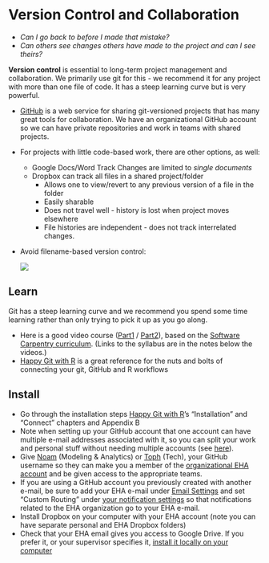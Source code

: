 # Version Control and Collaboration

-   *Can I go back to before I made that mistake?*
-   *Can others see changes others have made to the project and can I
    see theirs?*

**Version control** is essential to long-term project management
and collaboration. We primarily use git for this - we recommend it
for any project with more than one file of code. It has a steep learning curve
but is very powerful.

-   [GitHub](http://github.com) is a web service for sharing
    git-versioned projects that has many great tools for collaboration.
    We have an organizational GitHub account so we can have private repositories
    and work in teams with shared projects.

-   For projects with little code-based work, there are other options,
    as well:
    -   Google Docs/Word Track Changes are limited to *single documents*
    -   Dropbox can track all files in a shared project/folder
        -   Allows one to view/revert to any previous version of a file
            in the folder
        -   Easily sharable
        -   Does not travel well - history is lost when project moves
            elsewhere
        -   File histories are independent - does not track
            interrelated changes.
            
-   Avoid filename-based version control: 

    ![](phd052810s.gif)

## Learn

Git has a steep learning curve and we recommend you spend some time
learning rather than only trying to pick it up as you go along.

-   Here is a good video course
    ([Part1](https://www.youtube.com/watch?v=IpUDlhh8I2E) /
    [Part2](https://www.youtube.com/watch?v=S8TLL05qVFg)), based on
    the [Software Carpentry
    curriculum](http://software-carpentry.org/lessons/).  (Links to the syllabus
    are in the notes below the videos.)
-   [Happy Git with R](http://happygitwithr.com/) is a great reference
    for the nuts and bolts of connecting your git, GitHub and R
    workflows

## Install

-   Go through the installation steps [Happy Git with
    R](http://happygitwithr.com/)'s "Installation" and "Connect"
    chapters and Appendix B
-   Note when setting up your GitHub account that one account can have multiple
    e-mail addresses associated with it, so you can split your work and personal
    stuff without needing multiple accounts (see [here](https://help.github.com/articles/managing-notification-emails-for-organizations/)).
-   Give [Noam](ross@ecohealthalliance.org) (Modeling & Analytics) or
    [Toph](allen@ecohealthalliance.org) (Tech), your GitHub username so
    they can make you a member of the [organizational EHA
    account](https://github.com/ecohealthalliance) and be given access
    to the appropriate teams.
-   If you are using a GitHub account you previously created with another
    e-mail, be sure to add your EHA e-mail under [Email Settings](https://github.com/settings/notifications)
    and set "Custom Routing" under [your notification settings](https://github.com/settings/notifications)
    so that notifications related to the EHA organization go to your EHA
    e-mail.
-   Install Dropbox on your computer with your EHA account (note you can
    have separate personal and EHA Dropbox folders)
-   Check that your EHA email gives you access to Google Drive. If you
    prefer it, or your supervisor specifies it, [install it locally on
    your computer](https://tools.google.com/dlpage/drive)

